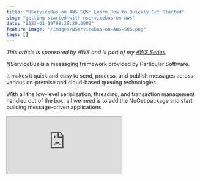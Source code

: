```yaml
---
title: "NServiceBus on AWS SQS: Learn How to Quickly Get Started"
slug: "getting-started-with-nservicebus-on-aws"
date: "2023-01-19T08:39:29.000Z"
feature_image: "/images/NServiceBus-on-AWS-SQS.png"
tags: []
---
```


_This article is sponsored by AWS and is part of my [AWS Series](__GHOST_URL__/tag/aws/)._

NServiceBus is a messaging framework provided by Particular Software.

It makes it quick and easy to send, process, and publish messages across various on-premise and cloud-based queuing technologies.

With all the low-level serialization, threading, and transaction management handled out of the box, all we need is to add the NuGet package and start building message-driven applications.

<iframe src="https://www.youtube.com/embed/Z8E-9OKgD3Q?feature=oembed" />

In this article, let’s learn how to

*   Get started using NServiceBus and core concepts.
*   Send and process messages in a .NET application.
*   Use AWS SQS as the underlying transport.
*   Handling large message sizes in SQS transport

NServiceBus and Important Concepts
----------------------------------

Before diving into any code, let's understand some of the core terms used in building message-based applications and NServiceBus.

*   **Message:** Commands and Events are generally classified as Messages. A Command is used to request an action must be taken, whereas an Event indicates an action has happened.  
    
*   **Endpoint:** An Endpoint is a logical entity that sends/receives messages with other Endpoints. An endpoint is identified by a name. A deployed endpoint is referred to as an instance.
*   **Hosting:** Hosting is how an endpoint instance is run on a process. Multiple endpoint instances can be hosted in the same process.
*   **Transport:** Transport is the mechanism by which Endpoints communicate with each other. NServiceBus supports different transport mechanisms and can be easily plugged in when configuring the bus.

Install and Setup NServiceBus
-----------------------------

To get started with NServiceBus, all we need to do is install the [NuGet package](https://www.nuget.org/packages/NServiceBus/).

Once installed, we need to configure NServiceBus to set up the Endpoint and Transport. In this blog post, we will see how to set up an application to send messages and another to receive and process the message using Amazon SQS as the underlying transport.

The configuration is similar when using other Transport mechanisms.

So, let's get started.

### Code Organization for Sender & Receiver

When building message-based applications, there's usually a Sender that sends a message which is then processed asynchronously by the Receiver application.

Before creating the Sender/Receiver, let's first define the Message structure and the associated class.

NServiceBus suggests having the  Messages to be [self-contained](https://docs.particular.net/tutorials/nservicebus-step-by-step/2-sending-a-command/#organizing-messages).

Create a separate class-library project and have your Events and Commands defined inside the assembly. Add a reference to the NServiceBus library to define the message types.

![user-messages.csproj class library project with the messages required and used by NServiceBus.](/images/image-3.png)

In this example, I have the `user-messages` project, which has a reference to the `NServiceBus` NuGet package.

I have one Message defined - `CreateUserCommand` as shown below.

    public class CreateUserCommand : ICommand
    {
        public Guid Id { get; set; }
        public string Name { get; set; }
    
        public CreateUserCommand(Guid id, string name)
        {
            Id = id;
            Name = name ?? throw new ArgumentNullException(nameof(name));
        }
    }

The `CreateUserCommand` is used to create a new user in the system.

### Setting Up Receiver on Amazon SQS Transport

To decouple the request to create a user and the actual creation of the user, we can create a background process to handle the user creation.

In the solution, the `user-service` project is a console application that runs independently of the application that requests the creation of new users ( `user-api` ).

In the `Program.cs` of the console application, we can set up the initialization code for NServiceBus.

It sets up a new Endpoint by specifying  `EndpointConfiguration` and configuring the transport. The Endpoint is named "_user-service_" and uses Amazon SQS as its underlying transport.

The `EnableInstallers` method on the EndpointConfiguration ensures that all the associated infrastructure is automatically set up if it does not already exist.

    using NServiceBus;
    
    Console.WriteLine("Hello, World!");
    
    var endpointConfiguration = new EndpointConfiguration("user-service");
    var transport = endpointConfiguration.UseTransport<SqsTransport>();
    endpointConfiguration.EnableInstallers();
    
    var endointInstance = await Endpoint.Start(endpointConfiguration);
    
    Console.WriteLine("Press any key to stop");
    Console.ReadKey();
    
    await endointInstance.Stop();
    

The `CreateUserCommandHandler` is responsible for handling and processing `CreateUserCommand` when that message arrives in the queue.

The handler class, by convention, must implement the `IHanleMessages<>` interface, specifying the message it handles. The `Handle` method has the necessary logic required to process the message.

The receiver logs the message contents in this example, as shown below.

    internal class CreateUserCommandHandler : IHandleMessages<CreateUserCommand>
    {
        static ILog log = LogManager.GetLogger<CreateUserCommandHandler>();
    
        public async Task Handle(
        CreateUserCommand message, IMessageHandlerContext context)
        {
            log.Info($"Processed message for user with Id {message.Id}, and {message.Name}");
    
            // Create the user
            // Save To database/persistent store
        }
    }

#### Underlying Infrastructure with Amazon SQS

When running the Receiver application for the first time, it automatically configures the infrastructure required.

Below you can see two Amazon SQS Queue is automatically created

*   _user-service_  → For messages sent to the Endpoint
*   _error_ → For messages that fail to process by the Receiver

![](/images/image.png)

You can see these resources in the Amazon Console or from Visual Studio if you have [AWS Toolkit installed and set up.](__GHOST_URL__/blog/amazon-credentials-dotnet/)

![](/images/image-1.png)

If you start one more instance of the Receiver Endpoint, it listens to the same _user-service_ SQS Queue. There is only one Queue created, and all the instances process the message of the same Queue.

Creating more instances is useful when there are a lot of messages to process, and you can scale out to process the messages faster.

### Setting Up Sender to Send Messages To SQS

With the Receiver ready to process the messages coming into the Amazon SQS Queue, let's start sending some messages.

The `user-api` project is an ASP NET Core Web API application configured to publish messages.

The `Program.cs` configures the NServiceBus Endpoint ('_user-api_') and the Transport as before.

Since the API does not process any messages and is responsible for only sending messages, the `EndpointConfiguration` is marked as, as shown below.

We also need to configure the Routing to configure the endpoint to which the message must be sent. In this case, the message needs to be sent to the _user-service_ responsible for processing the messages.

    builder.Host.UseNServiceBus(context =>
    {
        var endpointConfiguration = new EndpointConfiguration("user-api");
        var transport = endpointConfiguration.UseTransport<SqsTransport>();
        transport.Routing().RouteToEndpoint(typeof(CreateUserCommand), "user-service");
        endpointConfiguration.SendOnly();
    
        return endpointConfiguration;
    });

The `UserController` has a `POST` method, which uses the `IMessageSession` instance from NServiceBus to send the message. It creates a new `CreateUserCommand` message instance and sends it to the bus.

    public UserController(IMessageSession session, ILogger<UserController> logger)
    {
        this.session = session;
        _logger = logger;
    }
    
    [HttpPost]
    public async Task Post(UserData userData)
    {
        await session.Send(new CreateUserCommand(userData.Id, userData.Name));
    }
    

Since we are publishing the same message type and with the Routing information, NServiceBus knows where to send the message. It places the message in the Amazon SQS Queue created by the Receiver application.

As soon as the message is dropped in the queue, the Receiver application will pick it up for processing and hand it over to the message handler. It processes the messages and writes the output to the console.

Large Message Sizes with NServiceBus and SQS Transport
------------------------------------------------------

Amazon SQS has a [maximum message size of 256KB.](https://docs.aws.amazon.com/AWSSimpleQueueService/latest/SQSDeveloperGuide/quotas-messages.html)

This means if the message sent from NServiceBus is larger than 256KB, it will have an error when sending it to the SQS Queue.

Messages containing content like images or document streams can easily exceed the maximum size limit size.

In this case, the application throws an error when publishing the message to the Amazon SQS Queue.

NServiceBus provides out-of-the-box support for these scenarios by allowing us to send these messages using Amazon S3. The actual message content gets written into S3, and a link to it is shared as part of the message.

As shown below, setting up Amazon S3 for large messages is easily done by single-line configuration.

    transport.S3(
        bucketForLargeMessages: "user-service-large-messages",
        keyPrefix: "user");

The receiver uses the Amazon S3 document link to retrieve the message and pass it on to the message handler.

##### Additional Reading

*   **[NServiceBus Step-by-step](https://docs.particular.net/tutorials/nservicebus-step-by-step/)**
*   **[Amazon SQS Transport](https://docs.particular.net/transports/sqs/)**
*   [NServiceBus Pricing](https://particular.net/pricing)  
    

Full source code sample [available here](https://rahulpnath.visualstudio.com/YouTube%20Samples/_git/NServiceBus.AWS.SQS).